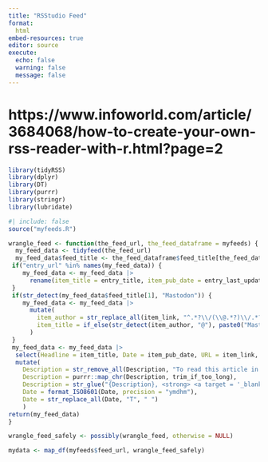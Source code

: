 ```yaml
---
title: "RSStudio Feed"
format: 
  html
embed-resources: true
editor: source
execute: 
  echo: false
  warning: false
  message: false
---
```

# https://www.infoworld.com/article/3684068/how-to-create-your-own-rss-reader-with-r.html?page=2

```r
library(tidyRSS)
library(dplyr)
library(DT)
library(purrr)
library(stringr)
library(lubridate)
```

```r
#| include: false
source("myfeeds.R")

wrangle_feed <- function(the_feed_url, the_feed_dataframe = myfeeds) {
  my_feed_data <- tidyfeed(the_feed_url)
  my_feed_data$feed_title <- the_feed_dataframe$feed_title[the_feed_dataframe$feed_url == the_feed_url][1]
 if("entry_url" %in% names(my_feed_data)) {
    my_feed_data <- my_feed_data |>
      rename(item_title = entry_title, item_pub_date = entry_last_updated, item_link = entry_url, item_description = entry_content) 
 }
 if(str_detect(my_feed_data$feed_title[1], "Mastodon")) {
    my_feed_data <- my_feed_data |>
      mutate(
        item_author = str_replace_all(item_link, "^.*?\\/(\\@.*?)\\/.*?$", "\\1"),
        item_title = if_else(str_detect(item_author, "@"), paste0("Mastodon Post by ", item_author), "Mastodon Post")
      )
 }  
 my_feed_data <- my_feed_data |>
  select(Headline = item_title, Date = item_pub_date, URL = item_link, Description = item_description,  Feed = feed_title) |>
  mutate(
    Description = str_remove_all(Description, "To read this article in full, please click here"),
    Description = purrr::map_chr(Description, trim_if_too_long),
    Description = str_glue("{Description}, <strong> <a target = '_blank' href = '{URL}'> >></a></strong>"),
    Date = format_ISO8601(Date, precision = "ymdhm"),
    Date = str_replace_all(Date, "T", " ")
    )    
return(my_feed_data)  
}

wrangle_feed_safely <- possibly(wrangle_feed, otherwise = NULL)

mydata <- map_df(myfeeds$feed_url, wrangle_feed_safely)
```



